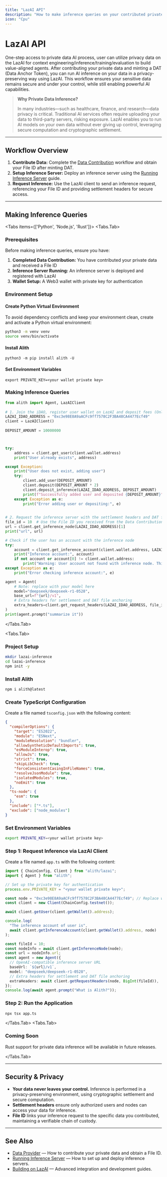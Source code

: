 ```yaml
---
title: "LazAI API"
description: "How to make inference queries on your contributed private data using LazAI."
icon: "Cpu"
---
```




# LazAI API

One-step access to private data AI process, user can utilize privacy data on the LazAI for context engineering/inference/training/evaluation to build value-aligned agents. After contributing your private data and minting a DAT (Data Anchor Token), you can run AI inference on your data in a privacy-preserving way using LazAI. This workflow ensures your sensitive data remains secure and under your control, while still enabling powerful AI capabilities.

> **Why Private Data Inference?**
>
> In many industries—such as healthcare, finance, and research—data privacy is critical. Traditional AI services often require uploading your data to third-party servers, risking exposure. LazAI enables you to run AI models on your own data without ever giving up control, leveraging secure computation and cryptographic settlement.

---

## Workflow Overview

1. **Contribute Data:** Complete the [Data Contribution](./data-provider) workflow and obtain your File ID after minting DAT.
2. **Setup Inference Server:** Deploy an inference server using the [Running Inference Server](./inference-server) guide.
3. **Request Inference:** Use the LazAI client to send an inference request, referencing your File ID and providing settlement headers for secure access.

---

## Making Inference Queries

<Tabs items={['Python', 'Node.js',  'Rust']}>
  <Tabs.Tab>

### Prerequisites

Before making inference queries, ensure you have:

1. **Completed Data Contribution:** You have contributed your private data and received a File ID
2. **Inference Server Running:** An inference server is deployed and registered with LazAI
3. **Wallet Setup:** A Web3 wallet with private key for authentication

### Environment Setup

#### Create Python Virtual Environment

To avoid dependency conflicts and keep your environment clean, create and activate a Python virtual environment:

```bash
python3 -m venv venv
source venv/bin/activate
```

#### Install Alith

```shell
python3 -m pip install alith -U
```

#### Set Environment Variables

```shell
export PRIVATE_KEY=<your wallet private key>
```

### Making Inference Queries

```python
from alith import Agent, LazAIClient
 
# 1. Join the iDAO, register user wallet on LazAI and deposit fees (Only Once)
LAZAI_IDAO_ADDRESS = "0xc3e98E8A9aACFc9ff7578C2F3BA48CA4477Ecf49" 
client = LazAIClient()
 
DEPOSIT_AMOUNT = 10000000  



try:
    address = client.get_user(client.wallet.address)
    print("User already exists", address)

except Exception:
    print("User does not exist, adding user")
    try:
        client.add_user(DEPOSIT_AMOUNT)
        client.deposit(DEPOSIT_AMOUNT * 2)
        client.deposit_inference(LAZAI_IDAO_ADDRESS, DEPOSIT_AMOUNT)
        print(f"Successfully added user and deposited {DEPOSIT_AMOUNT}")
    except Exception as e:
        print("Error adding user or depositing:", e)

 
# 2. Request the inference server with the settlement headers and DAT file id
file_id = 10  # Use the File ID you received from the Data Contribution step
url = client.get_inference_node(LAZAI_IDAO_ADDRESS)[1]
print("url", url)

# Check if the user has an account with the inference node
try:
    account = client.get_inference_account(client.wallet.address, LAZAI_IDAO_ADDRESS)
    print("Inference account:", account)
    if not account or account[0] != client.wallet.address:
        print("Warning: User account not found with inference node. This may cause authentication errors.")
except Exception as e:
    print("Error checking inference account:", e)

agent = Agent(
    # Note: replace with your model here
    model="deepseek/deepseek-r1-0528",
    base_url=f"{url}/v1",
    # Extra headers for settlement and DAT file anchoring
    extra_headers=client.get_request_headers(LAZAI_IDAO_ADDRESS, file_id=file_id),
)
print(agent.prompt("summarize it"))
```

  </Tabs.Tab>

  <Tabs.Tab>

### Project Setup

```bash
mkdir lazai-inference
cd lazai-inference
npm init -y
```

### Install Alith

```bash
npm i alith@latest
```

### Create TypeScript Configuration

Create a file named `tsconfig.json` with the following content:

```json
{
  "compilerOptions": {
    "target": "ES2022",
    "module": "ESNext",
    "moduleResolution": "bundler",
    "allowSyntheticDefaultImports": true,
    "esModuleInterop": true,
    "allowJs": true,
    "strict": true,
    "skipLibCheck": true,
    "forceConsistentCasingInFileNames": true,
    "resolveJsonModule": true,
    "isolatedModules": true,
    "noEmit": true
  },
  "ts-node": {
    "esm": true
  },
  "include": ["*.ts"],
  "exclude": ["node_modules"]
}
```

### Set Environment Variables

```bash
export PRIVATE_KEY=<your wallet private key>
```



### Step 1: Request Inference via LazAI Client

Create a file named `app.ts` with the following content:

```typescript
import { ChainConfig, Client } from "alith/lazai";
import { Agent } from "alith";

// Set up the private key for authentication
process.env.PRIVATE_KEY = "<your wallet private key>";

const node = "0xc3e98E8A9aACFc9ff7578C2F3BA48CA4477Ecf49"; // Replace with your own inference node address
const client = new Client(ChainConfig.testnet());

await client.getUser(client.getWallet().address);

console.log(
  "The inference account of user is",
  await client.getInferenceAccount(client.getWallet().address, node)
);

const fileId = 10;
const nodeInfo = await client.getInferenceNode(node);
const url = nodeInfo.url;
const agent = new Agent({
  // OpenAI-compatible inference server URL
  baseUrl: `${url}/v1`,
  model: "deepseek/deepseek-r1-0528",
  // Extra headers for settlement and DAT file anchoring
  extraHeaders: await client.getRequestHeaders(node, BigInt(fileId)),
});
console.log(await agent.prompt("What is Alith?"));
```

### Step 2: Run the Application

```bash
npx tsx app.ts
```

  </Tabs.Tab>
  <Tabs.Tab>

### Coming Soon

Rust support for private data inference will be available in future releases.

  </Tabs.Tab>
</Tabs>



---

## Security & Privacy

- **Your data never leaves your control.** Inference is performed in a privacy-preserving environment, using cryptographic settlement and secure computation.
- **Settlement headers** ensure only authorized users and nodes can access your data for inference.
- **File ID** links your inference request to the specific data you contributed, maintaining a verifiable chain of custody.

---

## See Also

- [Data Provider](./data-provider) — How to contribute your private data and obtain a File ID.
- [Running Inference Server](./inference-server) — How to set up and deploy inference servers.
- [Building on LazAI](./building-on-lazai) — Advanced integration and development guides. 